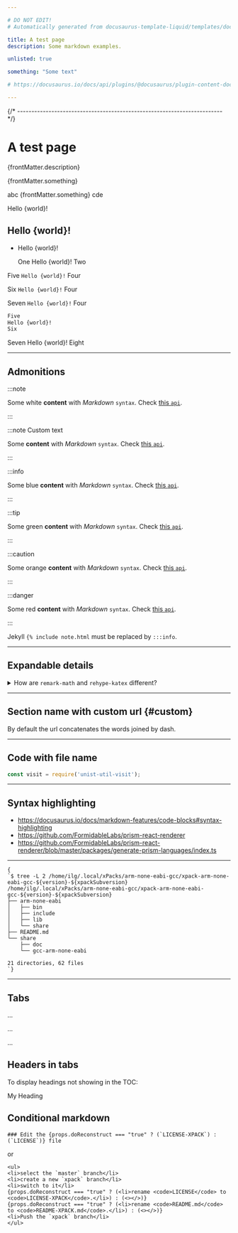 ```yaml
---

# DO NOT EDIT!
# Automatically generated from docusaurus-template-liquid/templates/docusaurus.

title: A test page
description: Some markdown examples.

unlisted: true

something: "Some text"

# https://docusaurus.io/docs/api/plugins/@docusaurus/plugin-content-docs#markdown-front-matter

---
```





{/* ------------------------------------------------------------------------ */}

# A test page

{frontMatter.description}

{frontMatter.something}

<p>abc {frontMatter.something} cde</p>

Hello {world}!

## Hello {world}!

- Hello {world}!

    One
    Hello {world}!
    Two

Five `Hello {world}!` Four

Six <code>Hello {world}!</code> Four

<p>Seven <code>Hello {world}!</code> Four</p>

```bash
Five
Hello {world}!
Six
```

<CodeBlock>
Seven
Hello {world}!
Eight
</CodeBlock>

---

## Admonitions

:::note

Some white **content** with _Markdown_ `syntax`. Check [this `api`](#).

:::

:::note Custom text

Some **content** with _Markdown_ `syntax`. Check [this `api`](#).

:::

:::info

Some blue **content** with _Markdown_ `syntax`. Check [this `api`](#).

:::

:::tip

Some green **content** with _Markdown_ `syntax`. Check [this `api`](#).

:::

:::caution

Some orange **content** with _Markdown_ `syntax`. Check [this `api`](#).

:::

:::danger

Some red **content** with _Markdown_ `syntax`. Check [this `api`](#).

:::

Jekyll `{% include note.html` must be replaced by `:::info`.

---

## Expandable details

<details>
  <summary>How are <code>remark-math</code> and <code>rehype-katex</code> different?</summary>

In case you are wondering how Remark and Rehype are different, here is a good example. `remark-math` operates on the Markdown AST, where it sees text like `$...$`, and all it does is transform that to the JSX `<span class="math math-inline">...</span>` without doing too much with the content. This decouples the extraction of math formulae from their rendering, which means you can swap $\KaTeX$ out with other math renderers, like MathJax (with [`rehype-mathjax`](https://github.com/remarkjs/remark-math/tree/main/packages/rehype-mathjax)), just by replacing the Rehype plugin.

Next, the `rehype-katex` operates on the Hypertext AST where everything has been converted to HTML-like tags already. It traverses all the elements with `math` class and uses $\KaTeX$ to parse and render the content to actual HTML.

</details>

---

## Section name with custom url {#custom}

By default the url concatenates the words joined by dash.

---

## Code with file name

```js title="src/remark/section-prefix.js"
const visit = require('unist-util-visit');
```

---

## Syntax highlighting

- https://docusaurus.io/docs/markdown-features/code-blocks#syntax-highlighting
- https://github.com/FormidableLabs/prism-react-renderer
- https://github.com/FormidableLabs/prism-react-renderer/blob/master/packages/generate-prism-languages/index.ts

---

<pre><code className="language-console">{
`$ tree -L 2 /home/ilg/.local/xPacks/arm-none-eabi-gcc/xpack-arm-none-eabi-gcc-${version}-${xpackSubversion}
/home/ilg/.local/xPacks/arm-none-eabi-gcc/xpack-arm-none-eabi-gcc-${version}-${xpackSubversion}
├── arm-none-eabi
│   ├── bin
│   ├── include
│   ├── lib
│   └── share
├── README.md
└── share
    ├── doc
    └── gcc-arm-none-eabi

21 directories, 62 files
`}</code></pre>

---

## Tabs

<Tabs groupId="operating-systems">

<TabItem value="windows" label="Windows" default>

...

</TabItem>

<TabItem value="macos" label="macOS">

...

</TabItem>

<TabItem value="linux" label="GNU/Linux">

...

</TabItem>

</Tabs>

## Headers in tabs

To display headings not showing in the TOC:

<Heading as="h3">My Heading</Heading>

## Conditional markdown

```
### Edit the {props.doReconstruct === "true" ? (`LICENSE-XPACK`) : (`LICENSE`)} file
```

or

```
<ul>
<li>select the `master` branch</li>
<li>create a new `xpack` branch</li>
<li>switch to it</li>
{props.doReconstruct === "true" ? (<li>rename <code>LICENSE</code> to <code>LICENSE-XPACK</code>.</li>) : (<></>)}
{props.doReconstruct === "true" ? (<li>rename <code>README.md</code> to <code>README-XPACK.md</code>.</li>) : (<></>)}
<li>Push the `xpack` branch</li>
</ul>
```
